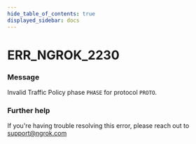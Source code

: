 ```yaml
---
hide_table_of_contents: true
displayed_sidebar: docs
---
```



# ERR_NGROK_2230

### Message

Invalid Traffic Policy phase `PHASE` for protocol `PROTO`.

<ErrorDetails error="err_ngrok_2230" />

### Further help

If you're having trouble resolving this error, please reach out to [support@ngrok.com](mailto:support@ngrok.com?subject=Help%20with%20ERR_NGROK_2230)

